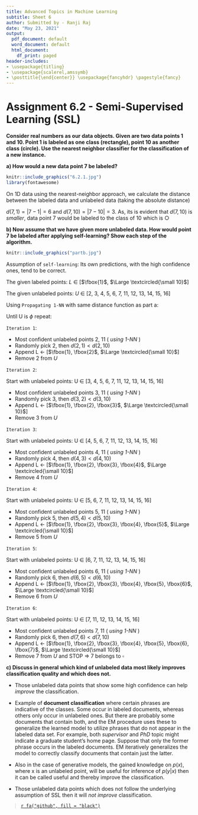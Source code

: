 ---
title: Advanced Topics in Machine Learning
subtitle: Sheet 6
author: Submitted by - Ranji Raj
date: "May 23, 2021"
output:
  pdf_document: default
  word_document: default
  html_document:
    df_print: paged
header-includes:
- \usepackage{titling}
- \usepackage{scalerel,amssymb}
- \posttitle{\end{center}} \usepackage{fancyhdr} \pagestyle{fancy} 
---

# **Assignment 6.2 - Semi-Supervised Learning (SSL)**

__Consider real numbers as our data objects. Given are two data points 1 and 10. Point 1 is labeled as one class (rectangle), point 10 as another class (circle). Use the nearest neighbor classifier for the classification of a new instance.__

__a) How would a new data point 7 be labeled?__

```{r a, echo=FALSE, fig.cap="", out.width = '70%', fig.align="center"}
knitr::include_graphics("6.2.1.jpg")
library(fontawesome)
```

On 1D data using the nearest-neighbor approach, we calculate the distance between the labeled data and unlabeled data (taking the absolute distance)

$d(7, 1)=|7-1|=6$ and $d(7,10)=|7-10|=3$. As, its is evident that $d(7,10)$ is _smaller_, data point 7 would be labeled to the class of 10 which is $\bigcirc$

__b) Now assume that we have given more unlabeled data. How would point 7 be labeled after applying self-learning? Show each step of the algorithm.__

```{r b, echo=FALSE, fig.cap="", out.width = '70%', fig.align="center"}
knitr::include_graphics("partb.jpg")
```

Assumption of `self-learning`: Its own predictions, with the high confidence ones, tend to be correct.

The given labeled points: _L_ $\in$ [$\fbox{1}$, $\Large \textcircled{\small 10}$]

The given unlabeled points: _U_ $\in$ [2, 3, 4, 5, 6, 7, 11, 12, 13, 14, 15, 16]

Using `Propagating 1-NN` with same distance function as part a:

Until U is $\phi$ repeat:

`Iteration 1`: 

- Most confident unlabeled points 2, 11 ( _using 1-NN_ )
- Randomly pick 2, then $d(2, 1) < d(2, 10)$
- Append L $\gets$ [$\fbox{1}, \fbox{2}$, $\Large \textcircled{\small 10}$]
- Remove 2 from _U_ 

\newpage
`Iteration 2`: 

Start with unlabeled points: U $\in$ [3, 4, 5, 6, 7, 11, 12, 13, 14, 15, 16]

- Most confident unlabeled points 3, 11 ( _using 1-NN_ )
- Randomly pick 3, then $d(3, 2) < d(3, 10)$
- Append L $\gets$ [$\fbox{1}, \fbox{2}, \fbox{3}$, $\Large \textcircled{\small 10}$]
- Remove 3 from _U_ 


`Iteration 3`: 

Start with unlabeled points: U $\in$ [4, 5, 6, 7, 11, 12, 13, 14, 15, 16]

- Most confident unlabeled points 4, 11 ( _using 1-NN_ )
- Randomly pick 4, then $d(4, 3) < d(4, 10)$
- Append L $\gets$ [$\fbox{1}, \fbox{2}, \fbox{3}, \fbox{4}$, $\Large \textcircled{\small 10}$]
- Remove 4 from _U_ 


`Iteration 4`: 

Start with unlabeled points: U $\in$ [5, 6, 7, 11, 12, 13, 14, 15, 16]

- Most confident unlabeled points 5, 11 ( _using 1-NN_ )
- Randomly pick 5, then $d(5, 4) < d(5, 10)$
- Append L $\gets$ [$\fbox{1}, \fbox{2}, \fbox{3}, \fbox{4}, \fbox{5}$, $\Large \textcircled{\small 10}$]
- Remove 5 from _U_ 


`Iteration 5`: 

Start with unlabeled points: U $\in$ [6, 7, 11, 12, 13, 14, 15, 16]

- Most confident unlabeled points 6, 11 ( _using 1-NN_ )
- Randomly pick 6, then $d(6, 5) < d(6, 10)$
- Append L $\gets$ [$\fbox{1}, \fbox{2}, \fbox{3}, \fbox{4}, \fbox{5}, \fbox{6}$, $\Large \textcircled{\small 10}$]
- Remove 6 from _U_ 

`Iteration 6`: 

Start with unlabeled points: U $\in$ [7, 11, 12, 13, 14, 15, 16]

- Most confident unlabeled points 7, 11 ( _using 1-NN_ )
- Randomly pick 6, then $d(7, 6) < d(7, 10)$
- Append L $\gets$ [$\fbox{1}, \fbox{2}, \fbox{3}, \fbox{4}, \fbox{5}, \fbox{6}, \fbox{7}$, $\Large \textcircled{\small 10}$]
- Remove 7 from _U_ and STOP $\Rightarrow$ 7 belongs to $\square$

__c) Discuss in general which kind of unlabeled data most likely improves classification quality and which does not.__

- Those unlabeled data points that show some high confidence can help _improve_ the classification.

- Example of __document classification__ where certain phrases are indicative of the classes. Some occur in labeled documents, whereas others only occur in unlabeled ones. But there are probably some documents that contain both, and the EM procedure uses these to generalize the learned model to utilize phrases that do not appear in the labeled data set. For example, both _supervisor_ and _PhD_ topic might indicate a graduate student’s home page. Suppose that only the former phrase occurs in the labeled documents. EM iteratively generalizes the model to correctly classify documents that contain just the latter.

- Also in the case of generative models, the gained knowledge on $p(x)$, where x is an unlabeled point, will be useful for inference of $p(y|x)$ then it can be called useful and thereby improve the classification. 

- Those unlabeled data points which does not follow the underlying assumption of SSL then it will _not improve_ classification.

> [`r fa("github", fill = "black")`](https://github.com/ranjiGT/ATiML-amendments)
